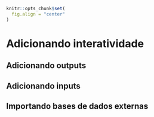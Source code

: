 ```r
knitr::opts_chunk$set(
  fig.align = "center"
)
```

# Adicionando interatividade

## Adicionando outputs

## Adicionando inputs

## Importando bases de dados externas
